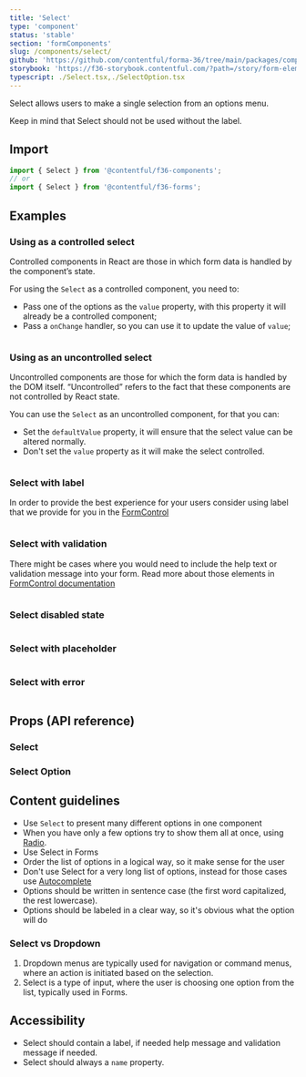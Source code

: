 ```yaml
---
title: 'Select'
type: 'component'
status: 'stable'
section: 'formComponents'
slug: /components/select/
github: 'https://github.com/contentful/forma-36/tree/main/packages/components/forms/src/Select'
storybook: 'https://f36-storybook.contentful.com/?path=/story/form-elements-select--overview'
typescript: ./Select.tsx,./SelectOption.tsx
---
```


Select allows users to make a single selection from an options menu.

Keep in mind that Select should not be used without the label.

## Import

```js static=true
import { Select } from '@contentful/f36-components';
// or
import { Select } from '@contentful/f36-forms';
```

## Examples

### Using as a controlled select

Controlled components in React are those in which form data is handled by the component’s state.

For using the `Select` as a controlled component, you need to:

- Pass one of the options as the `value` property, with this property it will already be a controlled component;
- Pass a `onChange` handler, so you can use it to update the value of `value`;

```tsx file=../../examples/SelectControlledExample.tsx

```

### Using as an uncontrolled select

Uncontrolled components are those for which the form data is handled by the DOM itself. “Uncontrolled” refers to the fact that these components are not controlled by React state.

You can use the `Select` as an uncontrolled component, for that you can:

- Set the `defaultValue` property, it will ensure that the select value can be altered normally.
- Don't set the `value` property as it will make the select controlled.

```tsx file=../../examples/SelectUncontrolledExample.tsx

```

### Select with label

In order to provide the best experience for your users consider using label that we provide for you in the [FormControl](/components/form-control)

```tsx file=../../examples/SelectWithLabelExample.tsx

```

### Select with validation

There might be cases where you would need to include the help text or validation message into your form. Read more about those elements in [FormControl documentation](/components/form-control)

```tsx file=../../examples/SelectWithValidationExample.tsx

```

### Select disabled state

```tsx file=../../examples/SelectDisabledExample.tsx

```

### Select with placeholder

```tsx file=../../examples/SelectPlaceholderExample.tsx

```

### Select with error

```tsx file=../../examples/SelectWithErrorExample.tsx

```

## Props (API reference)

### Select

<PropsTable of="Select" />

### Select Option

<PropsTable of="Option" />

## Content guidelines

- Use `Select` to present many different options in one component
- When you have only a few options try to show them all at once, using [Radio](../components/radio).
- Use Select in Forms
- Order the list of options in a logical way, so it make sense for the user
- Don't use Select for a very long list of options, instead for those cases use [Autocomplete](../components/autocomplete)
- Options should be written in sentence case (the first word capitalized, the rest lowercase).
- Options should be labeled in a clear way, so it's obvious what the option will do

### Select vs Dropdown

1. Dropdown menus are typically used for navigation or command menus, where an action is initiated based on the selection.
2. Select is a type of input, where the user is choosing one option from the list, typically used in Forms.

## Accessibility

- Select should contain a label, if needed help message and validation message if needed.
- Select should always a `name` property.
